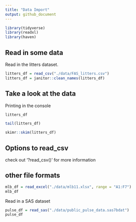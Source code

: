 ```yaml
---
title: "Data Import"
output: github_document
---
```


```r
library(tidyverse)
library(readxl)
library(haven)
```
## Read in some data

Read in the litters dataset.

```r
litters_df = read_csv("./data/FAS_litters.csv")
litters_df = janitor::clean_names(litters_df)
```

## Take a look at the data

Printing in the console

```r
litters_df
```

```r
tail(litters_df)
```

```r
skimr::skim(litters_df)
```

## Options to read_csv

check out '?read_csv()' for more information

## other file formats

```r
mlb_df = read_excel("./data/mlb11.xlsx", range = "A1:F7")
mlb_df
```

Read in a SAS dataset

```r
pulse_df = read_sas("./data/public_pulse_data.sas7bdat")
pulse_df
```

